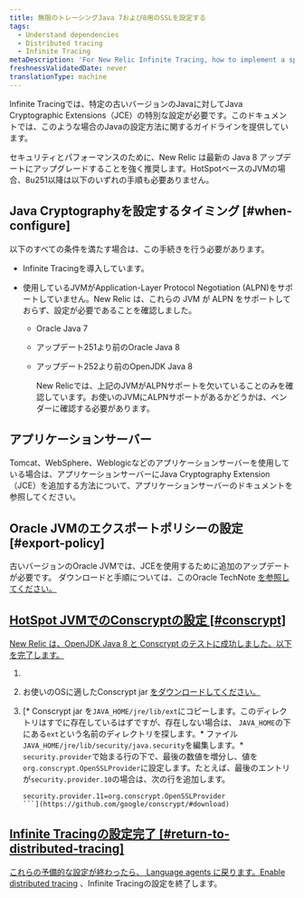 ```yaml
---
title: 無限のトレーシングJava 7および8用のSSLを設定する
tags:
  - Understand dependencies
  - Distributed tracing
  - Infinite Tracing
metaDescription: 'For New Relic Infinite Tracing, how to implement a special configuration of Java Cryptographic Extensions (JCE) for certain older versions of Java.'
freshnessValidatedDate: never
translationType: machine
---
```


Infinite Tracingでは、特定の古いバージョンのJavaに対してJava Cryptographic Extensions（JCE）の特別な設定が必要です。このドキュメントでは、このような場合のJavaの設定方法に関するガイドラインを提供しています。

<Callout variant="tip">
  セキュリティとパフォーマンスのために、New Relic は最新の Java 8 アップデートにアップグレードすることを強く推奨します。HotSpotベースのJVMの場合、8u251以降は以下のいずれの手順も必要ありません。
</Callout>

## Java Cryptographyを設定するタイミング [#when-configure]

以下のすべての条件を満たす場合は、この手続きを行う必要があります。

* Infinite Tracingを導入しています。

* 使用しているJVMがApplication-Layer Protocol Negotiation (ALPN)をサポートしていません。New Relic は、これらの JVM が ALPN をサポートしておらず、設定が必要であることを確認しました。

  * Oracle Java 7

  * アップデート251より前のOracle Java 8

  * アップデート252より前のOpenJDK Java 8

    <Callout variant="important">
      New Relicでは、上記のJVMがALPNサポートを欠いていることのみを確認しています。お使いのJVMにALPNサポートがあるかどうかは、ベンダーに確認する必要があります。
    </Callout>

## アプリケーションサーバー

Tomcat、WebSphere、Weblogicなどのアプリケーションサーバーを使用している場合は、アプリケーションサーバーにJava Cryptography Extension（JCE）を追加する方法について、アプリケーションサーバーのドキュメントを参照してください。

## Oracle JVMのエクスポートポリシーの設定 [#export-policy]

古いバージョンのOracle JVMでは、JCEを使用するために追加のアップデートが必要です。 ダウンロードと手順については、このOracle TechNote [を参照してください。](https://www.oracle.com/java/technologies/javase-jce-all-downloads.html)

## [HotSpot JVMでのConscryptの設定 [#conscrypt]](https://www.oracle.com/java/technologies/javase-jce-all-downloads.html)

[New Relic は、OpenJDK Java 8 と Conscrypt のテストに成功しました。以下を完了します。](https://www.oracle.com/java/technologies/javase-jce-all-downloads.html)

1. [](https://www.oracle.com/java/technologies/javase-jce-all-downloads.html)

2. [](https://www.oracle.com/java/technologies/javase-jce-all-downloads.html)

   [](https://www.oracle.com/java/technologies/javase-jce-all-downloads.html)お使いのOSに適したConscrypt jar [をダウンロードしてください。](https://github.com/google/conscrypt/#download)

   [](https://github.com/google/conscrypt/#download)

3. [* Conscrypt jar を`JAVA_HOME/jre/lib/ext`にコピーします。このディレクトリはすでに存在しているはずですが、存在しない場合は、 `JAVA_HOME`の下にある`ext`という名前のディレクトリを探します。* ファイル`JAVA_HOME/jre/lib/security/java.security`を編集します。* `security.provider`で始まる行の下で、最後の数値を増分し、値を`org.conscrypt.OpenSSLProvider`に設定します。たとえば、最後のエントリが`security.provider.10`の場合は、次の行を追加します。

     ```
     security.provider.11=org.conscrypt.OpenSSLProvider
     ```](https://github.com/google/conscrypt/#download)

## [Infinite Tracingの設定完了 [#return-to-distributed-tracing]](https://github.com/google/conscrypt/#download)

[これらの予備的な設定が終わったら、 ](https://github.com/google/conscrypt/#download)[Language agents に戻ります。Enable distributed tracing](/docs/understand-dependencies/distributed-tracing/enable-configure/enable-distributed-tracing) 、Infinite Tracingの設定を終了します。